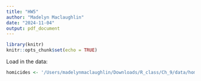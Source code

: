 ```yaml
---
title: "HW5"
author: "Madelyn Maclaughlin"
date: "2024-11-04"
output: pdf_document
---
```


```r
library(knitr)
knitr::opts_chunk$set(echo = TRUE)
```

Load in the data:
```r
homicides <- '/Users/madelynmaclaughlin/Downloads/R_class/Ch_9/data/homicides.csv'
```


